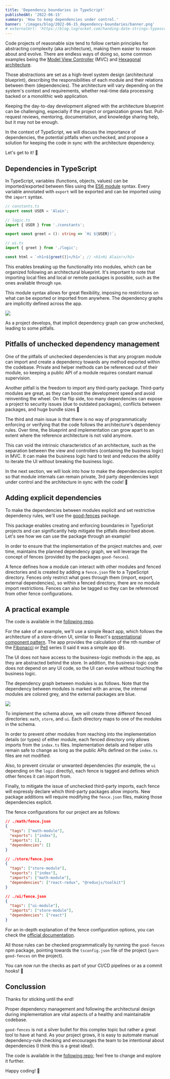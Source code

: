 ```yaml
---
title: 'Dependency boundaries in TypeScript'
publishedAt: '2022-06-15'
summary: 'How to keep dependencies under control.'
banner: '/images/blog/2022-06-15_dependency-boundaries/banner.png'
# externalUrl: 'https://blog.logrocket.com/handing-date-strings-typescript/'
---
```


Code projects of reasonable size tend to follow certain principles for abstracting complexity (aka architecture), making them easier to reason about and evolve. There are endless ways of doing so, some common examples being the [Model View Controller](https://en.wikipedia.org/wiki/Model%E2%80%93view%E2%80%93controller) (MVC) and [Hexagonal architecture](<https://en.wikipedia.org/wiki/Hexagonal_architecture_(software)>).

Those abstractions are set as a high-level system design (architectural blueprint), describing the responsibilities of each module and their relations between them (dependencies). The architecture will vary depending on the system's context and requirements, whether real-time data processing backed or a monolithic web application.

Keeping the day-to-day development aligned with the architecture blueprint can be challenging, especially if the project or organization grows fast. Pull-request reviews, mentoring, documentation, and knowledge sharing help, but it may not be enough.

In the context of TypeScript, we will discuss the importance of dependencies, the potential pitfalls when unchecked, and propose a solution for keeping the code in sync with the architecture dependency.

Let's get to it! 💪

## Dependencies in TypeScript

In TypeScript, variables (functions, objects, values) can be imported/exported between files using the [ES6 module](https://developer.mozilla.org/en-US/docs/Web/JavaScript/Guide/Modules) syntax. Every variable annotated with `export` will be exported and can be imported using the `import` syntax.

```typescript
// constants.ts
export const USER = 'Alain';

// logic.ts
import { USER } from './constants';

export const greet = (): string => `Hi ${USER}!`;

// ui.ts
import { greet } from './logic';

const html = `<h1>${greet()}</h1>`; // <h1>Hi Alain!</h1>
```

This enables breaking up the functionality into modules, which can be organized following an architectural blueprint. It's important to note that importing local files and local or remote packages is possible, such as the ones available through `npm`.

This module syntax allows for great flexibility, imposing no restrictions on what can be exported or imported from anywhere. The dependency graphs are implicitly defined across the app.

<div style={{ position: 'relative', width: '100%', height: '400px', marginBottom: '1.5rem' }}>
  <Image src="/images/blog/2022-06-15_dependency-boundaries/image1.png" layout="fill" objectFit="contain" />
</div>

As a project develops, that implicit dependency graph can grow unchecked, leading to some pitfalls.

## Pitfalls of unchecked dependency management

One of the pitfalls of unchecked dependencies is that any program module can import and create a dependency towards any method exported within the codebase. Private and helper methods can be referenced out of their module, so keeping a public API of a module requires constant manual supervision.

Another pitfall is the freedom to import any third-party package. Third-party modules are great, as they can boost the development speed and avoid reinventing the wheel. On the flip side, too many dependencies can expose a project to security issues (due to outdated packages), conflicts between packages, and huge bundle sizes 😬

The third and main issue is that there is no way of programmatically enforcing or verifying that the code follows the architecture's dependency rules. Over time, the blueprint and implementation can grow apart to an extent where the reference architecture is not valid anymore.

This can void the intrinsic characteristics of an architecture, such as the separation between the view and controllers (containing the business logic) in MVC. It can make the business logic hard to test and reduces the ability to iterate the UI without breaking the business logic.

In the next section, we will look into how to make the dependencies explicit so that module internals can remain private, 3rd party dependencies kept under control and the architecture in sync with the code! 🔁

## Adding explicit dependencies

To make the dependencies between modules explicit and set restrictive dependency rules, we'll use the [good-fences](https://github.com/smikula/good-fences) package.

This package enables creating and enforcing boundaries in TypeScript projects and can significantly help mitigate the pitfalls described above. Let's see how we can use the package through an example!

In order to ensure that the implementation of the project matches and, over time, maintains the planned dependency graph, we will leverage the concept of fences (provided by the packages `good-fences`).

A fence defines how a module can interact with other modules and fenced directories and is created by adding a `fence.json` file to a TypeScript directory. Fences only restrict what goes through them (import, export, external dependencies), so within a fenced directory, there are no module import restrictions. Fences can also be tagged so they can be referenced from other fence configurations.

## A practical example

The code is available in the [following repo](https://github.com/aperkaz/code-boundaries).

For the sake of an example, we'll use a simple React app, which follows the architecture of a store-driven UI, similar to React's [presentational component pattern](https://www.howtogeek.com/devops/what-are-presentational-and-container-components-in-react/). The app provides the calculation of the nth number of the [Fibonacci](https://en.wikipedia.org/wiki/Fibonacci_number) or [Pell](https://en.wikipedia.org/wiki/Pell_number) series (I said it was a simple app 😅).

The UI does not have access to the business-logic methods in the app, as they are abstracted behind the store. In addition, the business-logic code does not depend on any UI code, so the UI can evolve without touching the business logic.

The dependency graph between modules is as follows. Note that the dependency between modules is marked with an arrow, the internal modules are colored grey, and the external packages are blue.

<div style={{ position: 'relative', width: '100%', height: '400px', marginBottom: '1.5rem' }}>
  <Image src="/images/blog/2022-06-15_dependency-boundaries/image2.png" layout="fill" objectFit="contain" />
</div>

To implement the schema above, we will create three different fenced directories: `math`, `store`, and `ui`. Each directory maps to one of the modules in the schema.

In order to prevent other modules from reaching into the implementation details (or types) of either module, each fenced directory only allows imports from the `index.ts` files. Implementation details and helper utils remain safe to change as long as the public APIs defined on the `index.ts` files are not modified.

Also, to prevent circular or unwanted dependencies (for example, the `ui` depending on the `logic` directly), each fence is tagged and defines which other fences it can import from.

Finally, to mitigate the issue of unchecked third-party imports, each fence will expressly declare which third-party packages allow imports. New package additions will require modifying the `fence.json` files, making those dependencies explicit.

The fence configurations for our project are as follows:

```json
// ./math/fence.json
{
  "tags": ["math-module"],
  "exports": ["index"],
  "imports": [],
  "dependencies": []
}

// ./store/fence.json
{
  "tags": ["store-module"],
  "exports": ["index"],
  "imports": ["math-module"],
  "dependencies": ["react-redux", "@reduxjs/toolkit"]
}

// ./ui/fence.json
{
  "tags": ["ui-module"],
  "imports": ["store-module"],
  "dependencies": ["react"]
}
```

For an in-depth explanation of the fence configuration options, you can check the [official documentation](https://github.com/smikula/good-fences).

All those rules can be checked programmatically by running the `good-fences` npm package, pointing towards the `tsconfig.json` file of the project (`yarn good-fences` on the project).

You can now run the checks as part of your CI/CD pipelines or as a commit hooks! 🎉

## Conclussion

Thanks for sticking until the end!

Proper dependency management and following the architectural design during implementation are vital aspects of a healthy and maintainable codebase.

`good-fences` is not a silver bullet for this complex topic but rather a great tool to have at hand. As your project grows, it is easy to automate manual dependency-rule checking and encourages the team to be intentional about dependencies (I think this is a great idea!).

The code is available in the [following repo](https://github.com/aperkaz/code-boundaries); feel free to change and explore it further.

Happy coding! 🎉
